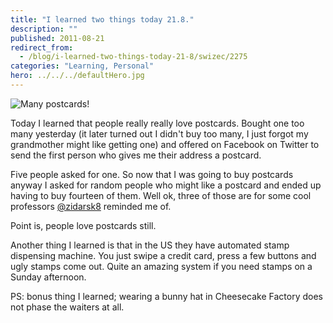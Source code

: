 ```yaml
---
title: "I learned two things today 21.8."
description: ""
published: 2011-08-21
redirect_from:
  - /blog/i-learned-two-things-today-21-8/swizec/2275
categories: "Learning, Personal"
hero: ../../../defaultHero.jpg
---
```


![Many postcards!](https://swizec.com/wp-content/uploads/2011/08/Screen-Shot-2011-08-21-at-11.12.16-PM-300x255.png)

Today I learned that people really really love postcards. Bought one too many yesterday (it later turned out I didn't buy too many, I just forgot my grandmother might like getting one) and offered on Facebook on Twitter to send the first person who gives me their address a postcard.

Five people asked for one. So now that I was going to buy postcards anyway I asked for random people who might like a postcard and ended up having to buy fourteen of them. Well ok, three of those are for some cool professors [@zidarsk8](http://twitter.com/zidarsk8) reminded me of.

Point is, people love postcards still.

Another thing I learned is that in the US they have automated stamp dispensing machine. You just swipe a credit card, press a few buttons and ugly stamps come out. Quite an amazing system if you need stamps on a Sunday afternoon.

PS: bonus thing I learned; wearing a bunny hat in Cheesecake Factory does not phase the waiters at all.
